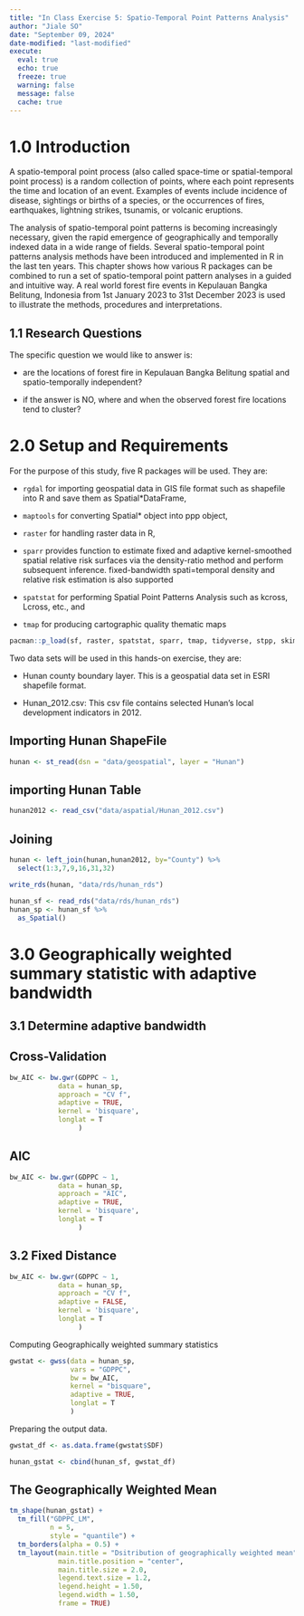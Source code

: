 ```yaml
---
title: "In Class Exercise 5: Spatio-Temporal Point Patterns Analysis"
author: "Jiale SO"
date: "September 09, 2024"
date-modified: "last-modified"
execute: 
  eval: true  
  echo: true
  freeze: true
  warning: false
  message: false
  cache: true
---
```


# 1.0 Introduction

A spatio-temporal point process (also called space-time or spatial-temporal point process) is a random collection of points, where each point represents the time and location of an event. Examples of events include incidence of disease, sightings or births of a species, or the occurrences of fires, earthquakes, lightning strikes, tsunamis, or volcanic eruptions.

The analysis of spatio-temporal point patterns is becoming increasingly necessary, given the rapid emergence of geographically and temporally indexed data in a wide range of fields. Several spatio-temporal point patterns analysis methods have been introduced and implemented in R in the last ten years. This chapter shows how various R packages can be combined to run a set of spatio-temporal point pattern analyses in a guided and intuitive way. A real world forest fire events in Kepulauan Bangka Belitung, Indonesia from 1st January 2023 to 31st December 2023 is used to illustrate the methods, procedures and interpretations.

## 1.1 Research Questions

The specific question we would like to answer is:

-   are the locations of forest fire in Kepulauan Bangka Belitung spatial and spatio-temporally independent?

-   if the answer is NO, where and when the observed forest fire locations tend to cluster?

# 2.0 Setup and Requirements

For the purpose of this study, five R packages will be used. They are:

-   `rgdal` for importing geospatial data in GIS file format such as shapefile into R and save them as Spatial\*DataFrame,

-   `maptools` for converting Spatial\* object into ppp object,

-   `raster` for handling raster data in R,

-   `sparr` provides function to estimate fixed and adaptive kernel-smoothed spatial relative risk surfaces via the density-ratio method and perform subsequent inference. fixed-bandwidth spati=temporal density and relative risk estimation is also supported

-   `spatstat` for performing Spatial Point Patterns Analysis such as kcross, Lcross, etc., and

-   `tmap` for producing cartographic quality thematic maps

```r
pacman::p_load(sf, raster, spatstat, sparr, tmap, tidyverse, stpp, skimr, GWmodel)
```

Two data sets will be used in this hands-on exercise, they are:

-   Hunan county boundary layer. This is a geospatial data set in ESRI shapefile format.

-   Hunan_2012.csv: This csv file contains selected Hunan’s local development indicators in 2012.

::: panel-tabset
## Importing Hunan ShapeFile

```r
hunan <- st_read(dsn = "data/geospatial", layer = "Hunan")

```

## importing Hunan Table

```r
hunan2012 <- read_csv("data/aspatial/Hunan_2012.csv")
```

## Joining

```r
hunan <- left_join(hunan,hunan2012, by="County") %>%
  select(1:3,7,9,16,31,32)
```
:::

```r
write_rds(hunan, "data/rds/hunan_rds")
```

```r
hunan_sf <- read_rds("data/rds/hunan_rds")
hunan_sp <- hunan_sf %>%
  as_Spatial()

```

# 3.0 Geographically weighted summary statistic with adaptive bandwidth

## 3.1 Determine adaptive bandwidth

::: panel-tabset
## Cross-Validation

```r
bw_AIC <- bw.gwr(GDPPC ~ 1,
            data = hunan_sp,
            approach = "CV f",
            adaptive = TRUE,
            kernel = 'bisquare',
            longlat = T
                 )
```

## AIC

```r
bw_AIC <- bw.gwr(GDPPC ~ 1,
            data = hunan_sp,
            approach = "AIC",
            adaptive = TRUE,
            kernel = 'bisquare',
            longlat = T
                 )
```
:::

## 3.2 Fixed Distance

```r
bw_AIC <- bw.gwr(GDPPC ~ 1,
            data = hunan_sp,
            approach = "CV f",
            adaptive = FALSE,
            kernel = 'bisquare',
            longlat = T
                 )
```

Computing Geographically weighted summary statistics

```r
gwstat <- gwss(data = hunan_sp,
               vars = "GDPPC",
               bw = bw_AIC,
               kernel = "bisquare",
               adaptive = TRUE,
               longlat = T
               )

```

Preparing the output data.

```r
gwstat_df <- as.data.frame(gwstat$SDF)
```

```r
hunan_gstat <- cbind(hunan_sf, gwstat_df)
```

## **The Geographically Weighted Mean**

```r
tm_shape(hunan_gstat) +
  tm_fill("GDPPC_LM", 
          n = 5,
          style = "quantile") +
  tm_borders(alpha = 0.5) +
  tm_layout(main.title = "Dsitribution of geographically weighted mean",
            main.title.position = "center",
            main.title.size = 2.0,
            legend.text.size = 1.2,
            legend.height = 1.50,
            legend.width = 1.50,
            frame = TRUE)

```
